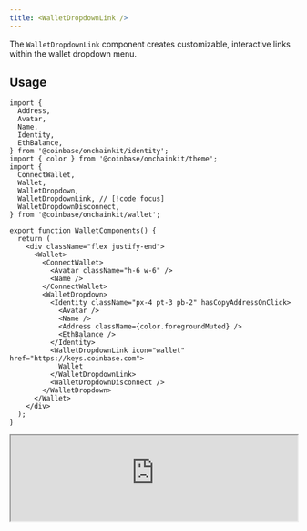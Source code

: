 ```yaml
---
title: <WalletDropdownLink />
---
```


The `WalletDropdownLink` component creates customizable, interactive links within the wallet dropdown menu.

## Usage

```tsx twoslash
import {
  Address,
  Avatar,
  Name,
  Identity,
  EthBalance,
} from '@coinbase/onchainkit/identity';
import { color } from '@coinbase/onchainkit/theme';
import {
  ConnectWallet,
  Wallet,
  WalletDropdown,
  WalletDropdownLink, // [!code focus]
  WalletDropdownDisconnect,
} from '@coinbase/onchainkit/wallet';

export function WalletComponents() {
  return (
    <div className="flex justify-end">
      <Wallet>
        <ConnectWallet>
          <Avatar className="h-6 w-6" />
          <Name />
        </ConnectWallet>
        <WalletDropdown>
          <Identity className="px-4 pt-3 pb-2" hasCopyAddressOnClick>
            <Avatar />
            <Name />
            <Address className={color.foregroundMuted} />
            <EthBalance />
          </Identity>
          <WalletDropdownLink icon="wallet" href="https://keys.coinbase.com">
            Wallet
          </WalletDropdownLink>
          <WalletDropdownDisconnect />
        </WalletDropdown>
      </Wallet>
    </div>
  );
}
```

<iframe
  src="https://682cef8eb764086a250fb541-zdfthryttt.chromatic.com/iframe.html?args=&id=onchainkit-wallet-link--main&viewMode=story&dark=true&hero=true"
  width="100%"
  height="auto"
/>
{/* <WalletComponents>
  <Wallet>
    <ConnectWallet>
      <Avatar className="h-6 w-6" />
      <Name />
    </ConnectWallet>
    <WalletDropdown>
      <Identity className="px-4 pt-3 pb-2" hasCopyAddressOnClick>
        <Avatar />
        <Name />
        <Address className={color.foregroundMuted} />
        <EthBalance />
      </Identity>
      <WalletDropdownLink icon="wallet" href="https://keys.coinbase.com">
        Wallet
      </WalletDropdownLink>
      <WalletDropdownDisconnect />
    </WalletDropdown>
  </Wallet>
</WalletComponents> */}

### Custom link

Add a custom link to the wallet dropdown menu, allowing users to navigate to external resources directly from the wallet interface.

```tsx twoslash
// @noErrors: 2304 Cannot find name 'BaseIcon'
import {
  WalletDropdownLink,
} from '@coinbase/onchainkit/wallet';
// ---cut-before---
// omitted for brevity
<WalletDropdownLink // [!code focus]
  icon={BaseIcon} // [!code focus]
  href="https://www.base.org/" // [!code focus]
  rel="noopener noreferrer" // [!code focus]
>
  Base.org
</WalletDropdownLink> // [!code focus]
```
<iframe
  src="https://682cef8eb764086a250fb541-zdfthryttt.chromatic.com/iframe.html?args=&id=onchainkit-wallet-link--custom-link&viewMode=story&dark=true&hero=true"
  width="100%"
  height="auto"
/>
{/* <WalletComponents>
  <Wallet>
    <ConnectWallet>
      <Avatar className="h-6 w-6" />
      <Name />
    </ConnectWallet>
    <WalletDropdown>
      <Identity className="px-4 pt-3 pb-2" hasCopyAddressOnClick>
        <Avatar />
        <Name />
        <Address className={color.foregroundMuted} />
        <EthBalance />
      </Identity>
      <WalletDropdownLink
        icon={walletDropdownLinkCustomBaseIconSvg}
        href="https://www.base.org/"
        rel="noopener noreferrer"
      >
        Base.org
      </WalletDropdownLink>
      <WalletDropdownDisconnect />
    </WalletDropdown>
  </Wallet>
</WalletComponents> */}

### Custom children components

Accepts React children, enabling the use of custom elements, styled text, icons, and complex components.
This allows for diverse customizations, including complex layouts and conditional rendering based on your app's state.

```tsx twoslash
// @noErrors: 2322 - type 'Element' is not assignable to type 'string'
import {
  WalletDropdownLink,
} from '@coinbase/onchainkit/wallet';
// ---cut-before---
// omitted for brevity
<WalletDropdownLink icon="wallet" href="https://keys.coinbase.com">
  <span className="font-bold italic">Profile</span>
  <span> 🔵 </span>
</WalletDropdownLink> // [!code focus]
```

<iframe
  src="https://682cef8eb764086a250fb541-zdfthryttt.chromatic.com/iframe.html?args=&id=onchainkit-wallet-link--custom-children&viewMode=story&dark=true&hero=true"
  width="100%"
  height="auto"
/>
{/* <WalletComponents>
  <Wallet>
    <ConnectWallet>
      <Avatar className="h-6 w-6" />
      <Name />
    </ConnectWallet>
    <WalletDropdown>
      <Identity className="px-4 pt-3 pb-2" hasCopyAddressOnClick>
        <Avatar />
        <Name />
        <Address className={color.foregroundMuted} />
        <EthBalance />
      </Identity>
      <WalletDropdownLink icon="wallet" href="https://keys.coinbase.com">
        <span className="font-bold italic">Profile</span>
        <span> 🔵 </span>
      </WalletDropdownLink>
      <WalletDropdownDisconnect />
    </WalletDropdown>
  </Wallet>
</WalletComponents> */}

### Override styles

You can override component styles using className.

```tsx twoslash
import {
  WalletDropdownLink,
} from '@coinbase/onchainkit/wallet';
// ---cut-before---
// omitted for brevity
<WalletDropdownLink className="hover:bg-red-500" icon="wallet" href="https://keys.coinbase.com" >
  Wallet
</WalletDropdownLink> // [!code focus]
```

<iframe
  src="https://682cef8eb764086a250fb541-zdfthryttt.chromatic.com/iframe.html?args=&id=onchainkit-wallet-link--customize-text-and-style&viewMode=story&dark=true&hero=true"
  width="100%"
  height="auto"
/>
{/* <WalletComponents>
  <Wallet>
    <ConnectWallet>
      <Avatar className="h-6 w-6" />
      <Name />
    </ConnectWallet>
    <WalletDropdown>
      <Identity className="px-4 pt-3 pb-2" hasCopyAddressOnClick>
        <Avatar />
        <Name />
        <Address className={color.foregroundMuted} />
        <EthBalance />
      </Identity>
      <WalletDropdownLink className="hover:bg-red-500" icon="wallet" href="https://keys.coinbase.com">
        Wallet
      </WalletDropdownLink>
      <WalletDropdownDisconnect />
    </WalletDropdown>
  </Wallet>
</WalletComponents> */}

## Props

See the [types](/onchainkit/wallet/types#walletdropdownlinkreact) for more details.

[WalletDropdownLinkReact](/onchainkit/wallet/types#walletdropdownlinkreact)
